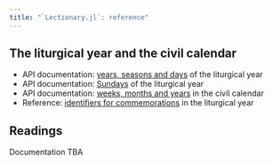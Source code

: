 ```yaml
---
title: "`Lectionary.jl`: reference"
---
```



## The liturgical year and the civil calendar

- API documentation: [years, seasons and days](year-seasons.qmd) of the liturgical year
- API documentation: [Sundays](sundays.qmd) of the liturgical year
- API documentation: [weeks, months and years](gregorian.qmd) in the civil calendar
- Reference: [identifiers for commemorations](commemorations.qmd) in the liturgical year


## Readings

:::{.callout-caution}
Documentation TBA
:::